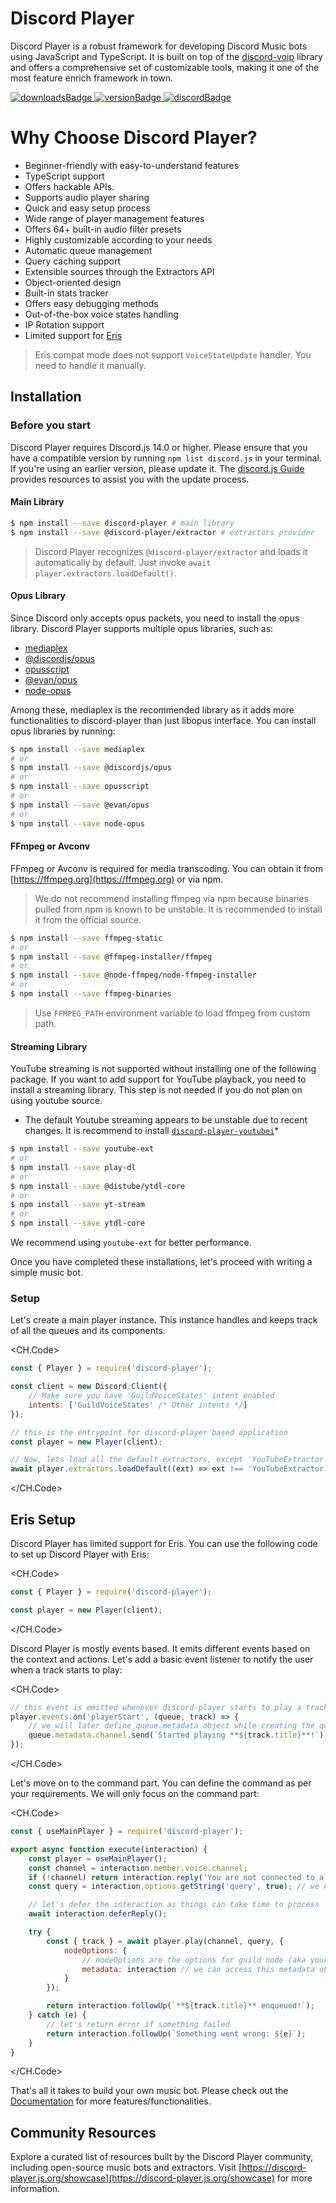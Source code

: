# Discord Player

Discord Player is a robust framework for developing Discord Music bots using JavaScript and TypeScript. It is built on top of the [discord-voip](https://npm.im/discord-voip) library and offers a comprehensive set of customizable tools, making it one of the most feature enrich framework in town.

<div class="flex flex-row gap-2 my-2">
    <a class="underline font-semibold text-teal-500 hover:text-teal-600" target="_blank" rel="noopener noreferrer" href="/guide/[topic]/[page]">
        <img src="https://img.shields.io/npm/dt/discord-player?style=for-the-badge" alt="downloadsBadge" />
    </a>
    <a class="underline font-semibold text-teal-500 hover:text-teal-600" target="_blank" rel="noopener noreferrer" href="https://npmjs.com/discord-player">
        <img src="https://img.shields.io/npm/v/discord-player?style=for-the-badge" alt="versionBadge" />
    </a>
    <a class="underline font-semibold text-teal-500 hover:text-teal-600" target="_blank" rel="noopener noreferrer" href="https://androz2091.fr/discord">
        <img src="https://img.shields.io/discord/558328638911545423?style=for-the-badge&amp;color=7289da" alt="discordBadge" />
    </a>
</div>

# Why Choose Discord Player?

-   Beginner-friendly with easy-to-understand features
-   TypeScript support
-   Offers hackable APIs.
-   Supports audio player sharing
-   Quick and easy setup process
-   Wide range of player management features
-   Offers 64+ built-in audio filter presets
-   Highly customizable according to your needs
-   Automatic queue management
-   Query caching support
-   Extensible sources through the Extractors API
-   Object-oriented design
-   Built-in stats tracker
-   Offers easy debugging methods
-   Out-of-the-box voice states handling
-   IP Rotation support
-   Limited support for [Eris](https://npmjs.com/eris)

> Eris compat mode does not support `VoiceStateUpdate` handler. You need to handle it manually.

## Installation

### Before you start

Discord Player requires Discord.js 14.0 or higher. Please ensure that you have a compatible version by running `npm list discord.js` in your terminal. If you're using an earlier version, please update it. The [discord.js Guide](https://discordjs.guide) provides resources to assist you with the update process.

#### Main Library

```bash
$ npm install --save discord-player # main library
$ npm install --save @discord-player/extractor # extractors provider
```

> Discord Player recognizes `@discord-player/extractor` and loads it automatically by default. Just invoke `await player.extractors.loadDefault()`.

#### Opus Library

Since Discord only accepts opus packets, you need to install the opus library. Discord Player supports multiple opus libraries, such as:

-   [mediaplex](https://npmjs.com/mediaplex)
-   [@discordjs/opus](https://npmjs.com/@discordjs/opus)
-   [opusscript](https://npmjs.com/opusscript)
-   [@evan/opus](https://npmjs.com/@evan/opus)
-   [node-opus](https://npmjs.com/node-opus)

Among these, mediaplex is the recommended library as it adds more functionalities to discord-player than just libopus interface. You can install opus libraries by running:

```bash
$ npm install --save mediaplex
# or
$ npm install --save @discordjs/opus
# or
$ npm install --save opusscript
# or
$ npm install --save @evan/opus
# or
$ npm install --save node-opus
```

#### FFmpeg or Avconv

FFmpeg or Avconv is required for media transcoding. You can obtain it from [https://ffmpeg.org](https://ffmpeg.org) or via npm.

> We do not recommend installing ffmpeg via npm because binaries pulled from npm is known to be unstable. It is recommended to install it from the official source.

```bash
$ npm install --save ffmpeg-static
# or
$ npm install --save @ffmpeg-installer/ffmpeg
# or
$ npm install --save @node-ffmpeg/node-ffmpeg-installer
# or
$ npm install --save ffmpeg-binaries
```

> Use `FFMPEG_PATH` environment variable to load ffmpeg from custom path.

#### Streaming Library

YouTube streaming is not supported without installing one of the following package. If you want to add support for YouTube playback, you need to install a streaming library. This step is not needed if you do not plan on using youtube source.

-   The default Youtube streaming appears to be unstable due to recent changes. It is recommend to install [`discord-player-youtubei`](https://npm.im/discord-player-youtubei)\*

```bash
$ npm install --save youtube-ext
# or
$ npm install --save play-dl
# or
$ npm install --save @distube/ytdl-core
# or
$ npm install --save yt-stream
# or
$ npm install --save ytdl-core
```

We recommend using `youtube-ext` for better performance.

Once you have completed these installations, let's proceed with writing a simple music bot.

### Setup

Let's create a main player instance. This instance handles and keeps track of all the queues and its components.

<CH.Code>

```js index.js
const { Player } = require('discord-player');

const client = new Discord.Client({
    // Make sure you have 'GuildVoiceStates' intent enabled
    intents: ['GuildVoiceStates' /* Other intents */]
});

// this is the entrypoint for discord-player based application
const player = new Player(client);

// Now, lets load all the default extractors, except 'YouTubeExtractor'. You can remove the filter if you want to load all the extractors.
await player.extractors.loadDefault((ext) => ext !== 'YouTubeExtractor');
```

</CH.Code>

## Eris Setup

Discord Player has limited support for Eris. You can use the following code to set up Discord Player with Eris:

<CH.Code>

```js index.js
const { Player } = require('discord-player');

const player = new Player(client);
```

</CH.Code>

Discord Player is mostly events based. It emits different events based on the context and actions. Let's add a basic event listener to notify the user when a track starts to play:

<CH.Code>

```js index.js
// this event is emitted whenever discord-player starts to play a track
player.events.on('playerStart', (queue, track) => {
    // we will later define queue.metadata object while creating the queue
    queue.metadata.channel.send(`Started playing **${track.title}**!`);
});
```

</CH.Code>

Let's move on to the command part. You can define the command as per your requirements. We will only focus on the command part:

<CH.Code>

```js play.js
const { useMainPlayer } = require('discord-player');

export async function execute(interaction) {
    const player = useMainPlayer();
    const channel = interaction.member.voice.channel;
    if (!channel) return interaction.reply('You are not connected to a voice channel!'); // make sure we have a voice channel
    const query = interaction.options.getString('query', true); // we need input/query to play

    // let's defer the interaction as things can take time to process
    await interaction.deferReply();

    try {
        const { track } = await player.play(channel, query, {
            nodeOptions: {
                // nodeOptions are the options for guild node (aka your queue in simple word)
                metadata: interaction // we can access this metadata object using queue.metadata later on
            }
        });

        return interaction.followUp(`**${track.title}** enqueued!`);
    } catch (e) {
        // let's return error if something failed
        return interaction.followUp(`Something went wrong: ${e}`);
    }
}
```

</CH.Code>

That's all it takes to build your own music bot. Please check out the [Documentation](https://discord-player.js.org) for more features/functionalities.

## Community Resources

Explore a curated list of resources built by the Discord Player community, including open-source music bots and extractors. Visit [https://discord-player.js.org/showcase](https://discord-player.js.org/showcase) for more information.
